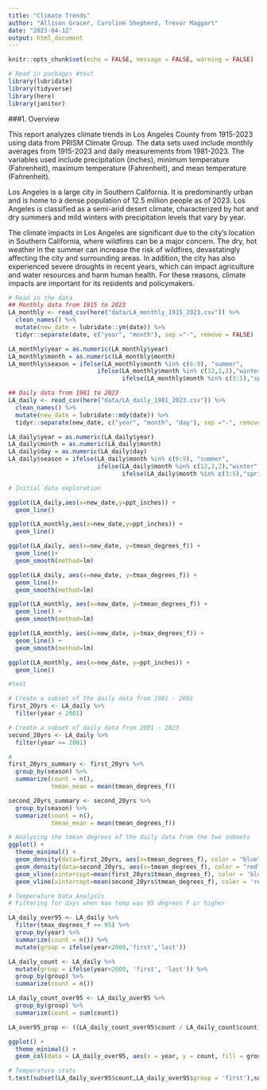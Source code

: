 ```yaml
---
title: "Climate Trends"
author: "Allison Gracer, Caroline Shepherd, Trevor Maggart"
date: "2023-04-12"
output: html_document
---
```

```r
knitr::opts_chunk$set(echo = FALSE, message = FALSE, warning = FALSE)
```

```r
# Read in packages #test
library(lubridate)
library(tidyverse)
library(here)
library(janitor)
```


###1. Overview

This report analyzes climate trends in Los Angeles County from 1915-2023 using data from PRISM Climate Group. The data sets used include monthly averages from 1915-2023 and daily measurements from 1981-2023. The variables used include precipitation (inches), minimum temperature (Fahrenheit), maximum temperature (Fahrenheit), and mean temperature (Fahrenheit). 

Los Angeles is a large city in Southern California. It is predominantly urban and is home to a dense population of 12.5 million people as of 2023. Los Angeles is classified as a semi-arid desert climate, characterized by hot and dry summers and mild winters with precipitation levels that vary by year. 

The climate impacts in Los Angeles are significant due to the city's location in Southern California, where wildfires can be a major concern. The dry, hot weather in the summer can increase the risk of wildfires, devastatingly affecting the city and surrounding areas. In addition, the city has also experienced severe droughts in recent years, which can impact agriculture and water resources and harm human health. For these reasons, climate impacts are important for its residents and policymakers.   


```r
# Read in the data
## Monthly data from 1915 to 2023
LA_monthly <- read_csv(here("data/LA_monthly_1915_2023.csv")) %>% 
  clean_names() %>% 
  mutate(new_date = lubridate::ym(date)) %>%
  tidyr::separate(date, c("year", "month"), sep ="-", remove = FALSE)

LA_monthly$year = as.numeric(LA_monthly$year)
LA_monthly$month = as.numeric(LA_monthly$month)
LA_monthly$season = ifelse(LA_monthly$month %in% c(6:9), "summer", 
                         ifelse(LA_monthly$month %in% c(12,1,2),"winter",
                                ifelse(LA_monthly$month %in% c(3:5),"spring", "fall")))

## Daily data from 1981 to 2023
LA_daily <- read_csv(here("data/LA_daily_1981_2023.csv")) %>%
  clean_names() %>% 
  mutate(new_date = lubridate::mdy(date)) %>% 
  tidyr::separate(new_date, c("year", "month", "day"), sep ="-", remove = FALSE)

LA_daily$year = as.numeric(LA_daily$year)
LA_daily$month = as.numeric(LA_daily$month)
LA_daily$day = as.numeric(LA_daily$day)
LA_daily$season = ifelse(LA_daily$month %in% c(6:9), "summer", 
                         ifelse(LA_daily$month %in% c(12,1,2),"winter",
                                ifelse(LA_daily$month %in% c(3:5),"spring", "fall")))
```

```r
# Initial data exploration

ggplot(LA_daily,aes(x=new_date,y=ppt_inches)) +
  geom_line()

ggplot(LA_monthly,aes(x=new_date,y=ppt_inches)) +
  geom_line()

ggplot(LA_daily, aes(x=new_date, y=tmean_degrees_f)) +
  geom_line()+
  geom_smooth(method=lm)

ggplot(LA_daily, aes(x=new_date, y=tmax_degrees_f)) +
  geom_line()+
  geom_smooth(method=lm)

ggplot(LA_monthly, aes(x=new_date, y=tmean_degrees_f)) +
  geom_line() +
  geom_smooth(method=lm)

ggplot(LA_monthly, aes(x=new_date, y=tmax_degrees_f)) +
  geom_line() +
  geom_smooth(method=lm)

ggplot(LA_monthly, aes(x=new_date, y=ppt_inches)) +
  geom_line()

#test
```

```r
# Create a subset of the daily data from 1981 - 2001
first_20yrs <- LA_daily %>% 
  filter(year < 2001)

# Create a subset of daily data from 2001 - 2023
second_20yrs <- LA_daily %>% 
  filter(year >= 2001)

#
first_20yrs_summary <- first_20yrs %>% 
  group_by(season) %>% 
  summarize(count = n(),
            tmean_mean = mean(tmean_degrees_f))

second_20yrs_summary <- second_20yrs %>% 
  group_by(season) %>% 
  summarize(count = n(),
            tmean_mean = mean(tmean_degrees_f))

# Analyzing the tmean degrees of the daily data from the two subsets
ggplot() +
  theme_minimal() +
  geom_density(data=first_20yrs, aes(x=tmean_degrees_f), color = "blue") +
  geom_density(data=second_20yrs, aes(x=tmean_degrees_f), color = "red") +
  geom_vline(xintercept=mean(first_20yrs$tmean_degrees_f), color = 'blue') +
  geom_vline(xintercept=mean(second_20yrs$tmean_degrees_f), color = 'red')
```


```r
# Temperature Data Analysis
# Filtering for days when max temp was 95 degrees F or higher

LA_daily_over95 <- LA_daily %>% 
  filter(tmax_degrees_f >= 95) %>% 
  group_by(year) %>% 
  summarize(count = n()) %>% 
  mutate(group = ifelse(year<2000,'first','last'))

LA_daily_count <- LA_daily %>% 
  mutate(group = ifelse(year<2000, 'first', 'last')) %>% 
  group_by(group) %>% 
  summarize(count = n())

LA_daily_count_over95 <- LA_daily_over95 %>% 
  group_by(group) %>% 
  summarize(count = sum(count))

LA_over95_prop <- ((LA_daily_count_over95$count / LA_daily_count$count) * 100)

ggplot() +
  theme_minimal() +
  geom_col(data = LA_daily_over95, aes(x = year, y = count, fill = group))

# Temperature stats
t.test(subset(LA_daily_over95$count,LA_daily_over95$group = 'first'),subset(LA_daily_over95$count,LA_daily_over95$group = 'last'))

```

